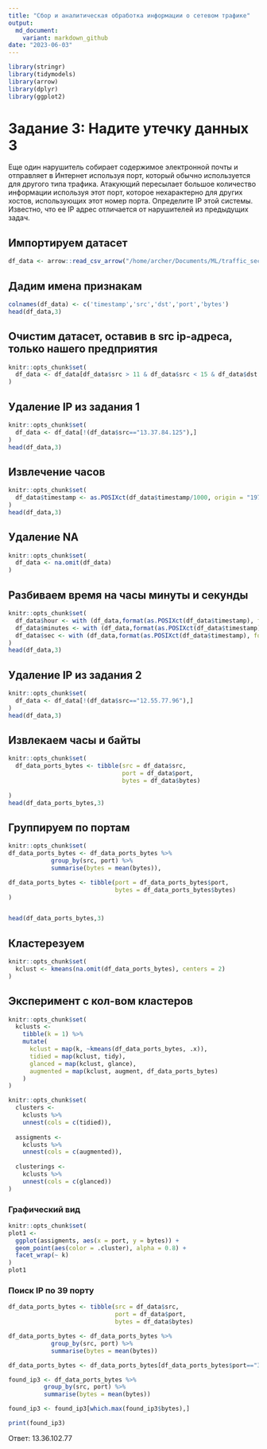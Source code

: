 ---
title: "Сбор и аналитическая обработка информации о сетевом трафике"
output: 
  md_document:
    variant: markdown_github
date: "2023-06-03"
---

```{r}
library(stringr)
library(tidymodels)
library(arrow)
library(dplyr)
library(ggplot2)
```
# Задание 3: Надите утечку данных 3

Еще один нарушитель собирает содержимое электронной почты и отправляет в Интернет используя
порт, который обычно используется для другого типа трафика. Атакующий пересылает большое количество информации используя этот порт, 
которое нехарактерно для других хостов, использующих этот номер порта.
Определите IP этой системы. Известно, что ее IP адрес отличается от нарушителей из предыдущих задач.


## Импортируем датасет
```{r}
df_data <- arrow::read_csv_arrow("/home/archer/Documents/ML/traffic_security.csv")
```

## Дадим имена признакам
```{r}
colnames(df_data) <- c('timestamp','src','dst','port','bytes')
head(df_data,3)
```

## Очистим датасет, оставив в src ip-адреса, только нашего предприятия
```{r}
knitr::opts_chunk$set(
  df_data <- df_data[df_data$src > 11 & df_data$src < 15 & df_data$dst < 11 | df_data$dst > 15, ]
)
```

## Удаление IP из задания 1
```{r}
knitr::opts_chunk$set(
  df_data <- df_data[!(df_data$src=="13.37.84.125"),]
)
head(df_data,3)
```

## Извлечение часов
```{r}
knitr::opts_chunk$set(
  df_data$timestamp <- as.POSIXct(df_data$timestamp/1000, origin = "1970-01-01", tz = "GMT")
)
head(df_data,3) 
```
## Удаление NA
```{r}
knitr::opts_chunk$set(
  df_data <- na.omit(df_data)
)
```

## Разбиваем время на часы минуты и секунды
```{r}
knitr::opts_chunk$set(
  df_data$hour <- with (df_data,format(as.POSIXct(df_data$timestamp), format = "%H")),
  df_data$minutes <- with (df_data,format(as.POSIXct(df_data$timestamp), format = "%M")),
  df_data$sec <- with (df_data,format(as.POSIXct(df_data$timestamp), format = "%S"))
)
head(df_data,3)
```

## Удаление IP из задания 2
```{r}
knitr::opts_chunk$set(
  df_data <- df_data[!(df_data$src=="12.55.77.96"),]
)
head(df_data,3)
```

## Извлекаем часы и байты
```{r}
knitr::opts_chunk$set(
  df_data_ports_bytes <- tibble(src = df_data$src,
                                port = df_data$port,
                                bytes = df_data$bytes)
  
)
head(df_data_ports_bytes,3)
```
## Группируем по портам
```{r}
knitr::opts_chunk$set(
df_data_ports_bytes <- df_data_ports_bytes %>%
            group_by(src, port) %>%
            summarise(bytes = mean(bytes)),

df_data_ports_bytes <- tibble(port = df_data_ports_bytes$port,
                              bytes = df_data_ports_bytes$bytes)
)


head(df_data_ports_bytes,3)
```

## Кластерезуем
```{r}
knitr::opts_chunk$set(
  kclust <- kmeans(na.omit(df_data_ports_bytes), centers = 2)
)
```

## Эксперимент с кол-вом кластеров 
```{r}
knitr::opts_chunk$set(
  kclusts <-
    tibble(k = 1) %>%
    mutate(
      kclust = map(k, ~kmeans(df_data_ports_bytes, .x)),
      tidied = map(kclust, tidy),
      glanced = map(kclust, glance),
      augmented = map(kclust, augment, df_data_ports_bytes)
    )
)
```


```{r}
knitr::opts_chunk$set(
  clusters <-
    kclusts %>%
    unnest(cols = c(tidied)),
  
  assigments <-
    kclusts %>%
    unnest(cols = c(augmented)),
    
  clusterings <-
    kclusts %>%
    unnest(cols = c(glanced))
)
```
### Графический вид
```{r}
knitr::opts_chunk$set(
plot1 <-
  ggplot(assigments, aes(x = port, y = bytes)) +
  geom_point(aes(color = .cluster), alpha = 0.8) +
  facet_wrap(~ k)
)
plot1
```
### Поиск IP по 39 порту
```{r}

df_data_ports_bytes <- tibble(src = df_data$src,
                              port = df_data$port,
                              bytes = df_data$bytes)

df_data_ports_bytes <- df_data_ports_bytes %>%
            group_by(src, port) %>%
            summarise(bytes = mean(bytes))

df_data_ports_bytes <- df_data_ports_bytes[df_data_ports_bytes$port=="39",]

found_ip3 <- df_data_ports_bytes %>%
          group_by(src, port) %>%
          summarise(bytes = mean(bytes))

found_ip3 <- found_ip3[which.max(found_ip3$bytes),]

print(found_ip3) 
```

Ответ: 13.36.102.77